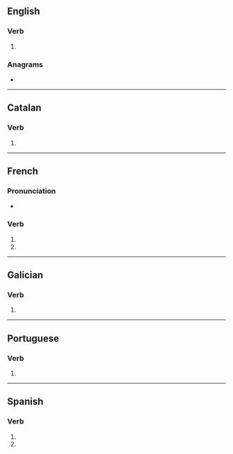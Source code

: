 {{also|improvisés}}
==English==

===Verb===
{{head|en|verb form}}

# {{en-third-person singular of|improvise}}

===Anagrams===
* {{anagrams|en|a=eiimoprssv|promissive}}

----

==Catalan==

===Verb===
{{head|ca|verb form}}

# {{ca-verb form of|p=2|n=sg|t=pres|m=ind|improvisar}}

----

==French==

===Pronunciation===
* {{IPA|fr|/ɛ̃.pʁɔ.viz/}}

===Verb===
{{head|fr|verb form}}

# {{inflection of|fr|improviser||2|s|pres|indc}}
# {{inflection of|fr|improviser||2|s|pres|subj}}

----

==Galician==

===Verb===
{{gl-verb-form}}

# {{inflection of|gl|improvisar||2|s|pres|subj}}

----

==Portuguese==

===Verb===
{{head|pt|verb form}}

# {{pt-verb-form-of|improvisar}}

----

==Spanish==

===Verb===
{{head|es|verb form}}

# {{es-verb form of|ending=ar|mood=imperative|sense=negative|pers=2|formal=no|number=singular|improvisar}}
# {{es-verb form of|ending=ar|mood=subjunctive|tense=present|pers=2|formal=no|number=singular|improvisar}}